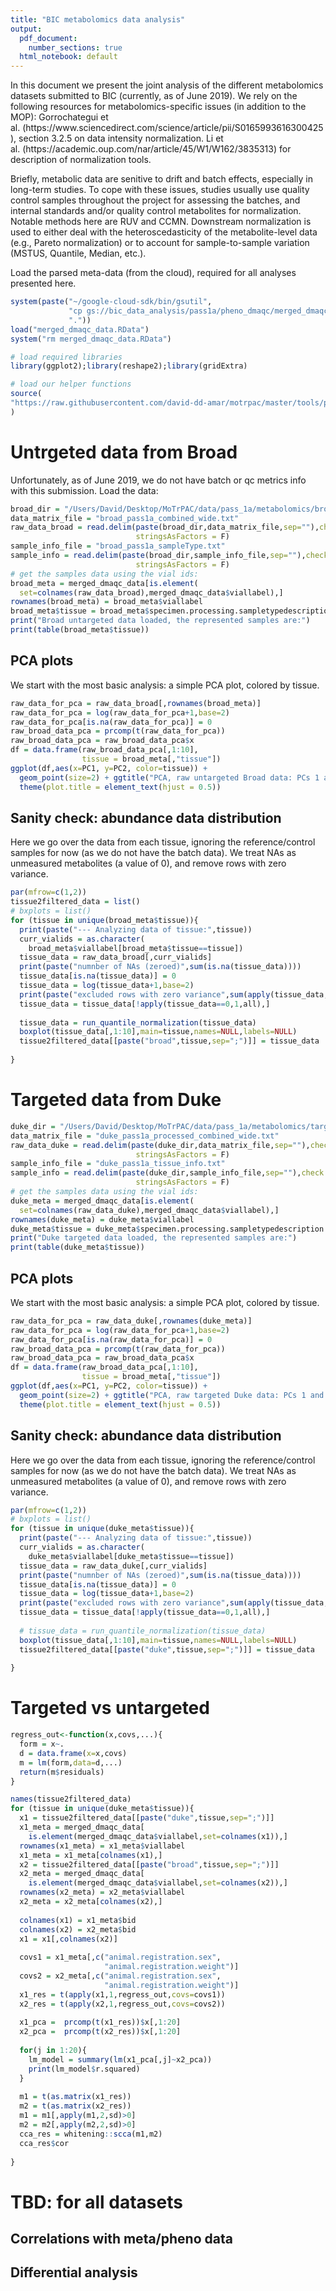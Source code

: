```yaml
---
title: "BIC metabolomics data analysis"
output:
  pdf_document: 
    number_sections: true
  html_notebook: default
---
```


In this document we present the joint analysis of the different metabolomics datasets submitted to BIC (currently, as of June 2019). We rely on the following resources for metabolomics-specific issues (in addition to the MOP):
Gorrochategui et al. (https://www.sciencedirect.com/science/article/pii/S0165993616300425), section 3.2.5 on data intensity normalization. Li et al. (https://academic.oup.com/nar/article/45/W1/W162/3835313) for description of normalization tools. 

Briefly, metabolic data are senitive to drift and batch effects, especially in long-term studies. To cope with these issues, studies usually use quality control samples throughout the project for assessing the batches, and internal standards and/or quality control metabolites for normalization. Notable methods here are RUV and CCMN. Downstream normalization is used to either deal with the heteroscedasticity of the metabolite-level data (e.g., Pareto normalization) or to account for sample-to-sample variation (MSTUS, Quantile, Median, etc.).

Load the parsed meta-data (from the cloud), required for all analyses presented here.

```r
system(paste("~/google-cloud-sdk/bin/gsutil",
             "cp gs://bic_data_analysis/pass1a/pheno_dmaqc/merged_dmaqc_data.RData",
             "."))
load("merged_dmaqc_data.RData")
system("rm merged_dmaqc_data.RData")

# load required libraries
library(ggplot2);library(reshape2);library(gridExtra)

# load our helper functions
source(
"https://raw.githubusercontent.com/david-dd-amar/motrpac/master/tools/preprocessing_helper_functions.R"
)
```

# Untrgeted data from Broad

Unfortunately, as of June 2019, we do not have batch or qc metrics info with this submission.
Load the data:

```r
broad_dir = "/Users/David/Desktop/MoTrPAC/data/pass_1a/metabolomics/broad_untargeted/"
data_matrix_file = "broad_pass1a_combined_wide.txt"
raw_data_broad = read.delim(paste(broad_dir,data_matrix_file,sep=""),check.names = F,
                            stringsAsFactors = F)
sample_info_file = "broad_pass1a_sampleType.txt"
sample_info = read.delim(paste(broad_dir,sample_info_file,sep=""),check.names = F,
                            stringsAsFactors = F)
# get the samples data using the vial ids:
broad_meta = merged_dmaqc_data[is.element(
  set=colnames(raw_data_broad),merged_dmaqc_data$viallabel),]
rownames(broad_meta) = broad_meta$viallabel
broad_meta$tissue = broad_meta$specimen.processing.sampletypedescription
print("Broad untargeted data loaded, the represented samples are:")
print(table(broad_meta$tissue))
```

## PCA plots
We start with the most basic analysis: a simple PCA plot, colored by tissue.

```r
raw_data_for_pca = raw_data_broad[,rownames(broad_meta)]
raw_data_for_pca = log(raw_data_for_pca+1,base=2)
raw_data_for_pca[is.na(raw_data_for_pca)] = 0
raw_broad_data_pca = prcomp(t(raw_data_for_pca))
raw_broad_data_pca = raw_broad_data_pca$x
df = data.frame(raw_broad_data_pca[,1:10],
                tissue = broad_meta[,"tissue"])
ggplot(df,aes(x=PC1, y=PC2, color=tissue)) + 
  geom_point(size=2) + ggtitle("PCA, raw untargeted Broad data: PCs 1 and 2") + 
  theme(plot.title = element_text(hjust = 0.5))
```

## Sanity check: abundance data distribution

Here we go over the data from each tissue, ignoring the reference/control samples for now (as we do not have the batch data). We treat NAs as unmeasured metabolites (a value of 0), and remove rows with zero variance.

```r
par(mfrow=c(1,2))
tissue2filtered_data = list()
# bxplots = list()
for (tissue in unique(broad_meta$tissue)){
  print(paste("--- Analyzing data of tissue:",tissue))
  curr_vialids = as.character(
    broad_meta$viallabel[broad_meta$tissue==tissue])
  tissue_data = raw_data_broad[,curr_vialids]
  print(paste("numnber of NAs (zeroed)",sum(is.na(tissue_data))))
  tissue_data[is.na(tissue_data)] = 0
  tissue_data = log(tissue_data+1,base=2)
  print(paste("excluded rows with zero variance",sum(apply(tissue_data,1,sd)==0)))
  tissue_data = tissue_data[!apply(tissue_data==0,1,all),]
  
  tissue_data = run_quantile_normalization(tissue_data)
  boxplot(tissue_data[,1:10],main=tissue,names=NULL,labels=NULL)
  tissue2filtered_data[[paste("broad",tissue,sep=";")]] = tissue_data
  
}
```




# Targeted data from Duke

```r
duke_dir = "/Users/David/Desktop/MoTrPAC/data/pass_1a/metabolomics/targeted_duke/"
data_matrix_file = "duke_pass1a_processed_combined_wide.txt"
raw_data_duke = read.delim(paste(duke_dir,data_matrix_file,sep=""),check.names = F,
                            stringsAsFactors = F)
sample_info_file = "duke_pass1a_tissue_info.txt"
sample_info = read.delim(paste(duke_dir,sample_info_file,sep=""),check.names = F,
                            stringsAsFactors = F)
# get the samples data using the vial ids:
duke_meta = merged_dmaqc_data[is.element(
  set=colnames(raw_data_duke),merged_dmaqc_data$viallabel),]
rownames(duke_meta) = duke_meta$viallabel
duke_meta$tissue = duke_meta$specimen.processing.sampletypedescription
print("Duke targeted data loaded, the represented samples are:")
print(table(duke_meta$tissue))
```

## PCA plots
We start with the most basic analysis: a simple PCA plot, colored by tissue.

```r
raw_data_for_pca = raw_data_duke[,rownames(duke_meta)]
raw_data_for_pca = log(raw_data_for_pca+1,base=2)
raw_data_for_pca[is.na(raw_data_for_pca)] = 0
raw_broad_data_pca = prcomp(t(raw_data_for_pca))
raw_broad_data_pca = raw_broad_data_pca$x
df = data.frame(raw_broad_data_pca[,1:10],
                tissue = broad_meta[,"tissue"])
ggplot(df,aes(x=PC1, y=PC2, color=tissue)) + 
  geom_point(size=2) + ggtitle("PCA, raw targeted Duke data: PCs 1 and 2") + 
  theme(plot.title = element_text(hjust = 0.5))
```

## Sanity check: abundance data distribution

Here we go over the data from each tissue, ignoring the reference/control samples for now (as we do not have the batch data). We treat NAs as unmeasured metabolites (a value of 0), and remove rows with zero variance.

```r
par(mfrow=c(1,2))
# bxplots = list()
for (tissue in unique(duke_meta$tissue)){
  print(paste("--- Analyzing data of tissue:",tissue))
  curr_vialids = as.character(
    duke_meta$viallabel[duke_meta$tissue==tissue])
  tissue_data = raw_data_duke[,curr_vialids]
  print(paste("numnber of NAs (zeroed)",sum(is.na(tissue_data))))
  tissue_data[is.na(tissue_data)] = 0
  tissue_data = log(tissue_data+1,base=2)
  print(paste("excluded rows with zero variance",sum(apply(tissue_data,1,sd)==0)))
  tissue_data = tissue_data[!apply(tissue_data==0,1,all),]
  
  # tissue_data = run_quantile_normalization(tissue_data)
  boxplot(tissue_data[,1:10],main=tissue,names=NULL,labels=NULL)
  tissue2filtered_data[[paste("duke",tissue,sep=";")]] = tissue_data
  
}
```

# Targeted vs untargeted
```r

regress_out<-function(x,covs,...){
  form = x~.
  d = data.frame(x=x,covs)
  m = lm(form,data=d,...)
  return(m$residuals)
}

names(tissue2filtered_data)
for (tissue in unique(duke_meta$tissue)){
  x1 = tissue2filtered_data[[paste("duke",tissue,sep=";")]]
  x1_meta = merged_dmaqc_data[
    is.element(merged_dmaqc_data$viallabel,set=colnames(x1)),]
  rownames(x1_meta) = x1_meta$viallabel
  x1_meta = x1_meta[colnames(x1),]
  x2 = tissue2filtered_data[[paste("broad",tissue,sep=";")]]
  x2_meta = merged_dmaqc_data[
    is.element(merged_dmaqc_data$viallabel,set=colnames(x2)),]
  rownames(x2_meta) = x2_meta$viallabel
  x2_meta = x2_meta[colnames(x2),]
  
  colnames(x1) = x1_meta$bid
  colnames(x2) = x2_meta$bid
  x1 = x1[,colnames(x2)]
  
  covs1 = x1_meta[,c("animal.registration.sex",
                     "animal.registration.weight")]
  covs2 = x2_meta[,c("animal.registration.sex",
                     "animal.registration.weight")]
  x1_res = t(apply(x1,1,regress_out,covs=covs1))
  x2_res = t(apply(x2,1,regress_out,covs=covs2))
  
  x1_pca =  prcomp(t(x1_res))$x[,1:20]
  x2_pca =  prcomp(t(x2_res))$x[,1:20]
  
  for(j in 1:20){
    lm_model = summary(lm(x1_pca[,j]~x2_pca))
    print(lm_model$r.squared)
  }
  
  m1 = t(as.matrix(x1_res))
  m2 = t(as.matrix(x2_res))
  m1 = m1[,apply(m1,2,sd)>0]
  m2 = m2[,apply(m2,2,sd)>0]
  cca_res = whitening::scca(m1,m2)
  cca_res$cor
  
}
```

# TBD: for all datasets
## Correlations with meta/pheno data

## Differential analysis









